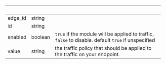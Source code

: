 | &nbsp;  | &nbsp;  | &nbsp;                                                                                             |
| ------- | ------- | -------------------------------------------------------------------------------------------------- |
| edge_id | string  |                                                                                                    |
| id      | string  |                                                                                                    |
| enabled | boolean | `true` if the module will be applied to traffic, `false` to disable. default `true` if unspecified |
| value   | string  | the traffic policy that should be applied to the traffic on your endpoint.                         |
